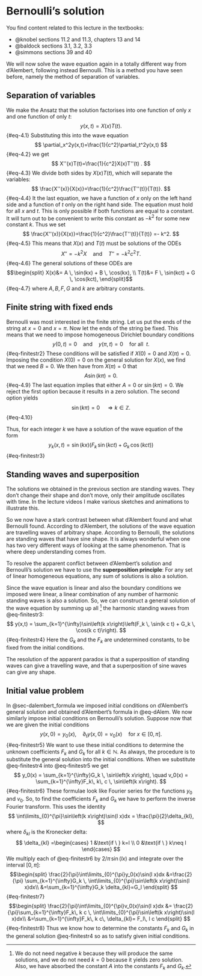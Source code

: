 # Bernoulli's solution {#sec-bernoulli_solution}

You find content related to this lecture in the textbooks:

- @knobel sections 11.2 and 11.3, chapters 13 and 14
- @baldock sections 3.1, 3.2, 3.3
- @simmons sections 39 and 40

We will now solve the wave equation again in a totally different way from
d'Alembert, following instead Bernoulli. This is a method you have seen before,
namely the method of separation of variables.

## Separation of variables {#sec-4.1}
We make the Ansatz that the solution factorises into one function of only $x$
and one function of only $t$:
$$
y(x,t) = X(x)T(t).
$$ {#eq-4.1}
Substituting this into the wave equation
$$
\partial_x^2y(x,t)=\frac{1}{c^2}\partial_t^2y(x,t)
$$ {#eq-4.2}
 we get
$$
X''(x)T(t)=\frac{1}{c^2}X(x)T''(t) .
$$ {#eq-4.3}
We divide both sides by $X(x)T(t)$, which will separate the variables:
$$
\frac{X''(x)}{X(x)}=\frac{1}{c^2}\frac{T''(t)}{T(t)}.
$$ {#eq-4.4}
It the last equation, we have a function of $x$ only on the left hand side and a
function of $t$ only on the right hand side. The equation must hold for all $x$
and $t$. This is only possible if both functions are equal to a constant. It
will turn out to be convenient to write this constant as $-k^2$ for some new
constant $k$. Thus we set
$$
\frac{X''(x)}{X(x)}=\frac{1}{c^2}\frac{T''(t)}{T(t)} =- k^2.
$$ {#eq-4.5}
This means that $X(x)$ and $T(t)$ must be solutions of the ODEs
$$
X''=-k^2 X \quad \text{and}\quad T''=-k^2 c^2 T.
$$ {#eq-4.6}
The general solutions of these ODEs are
$$\begin{split}
X(x)&= A \, \sin(kx) + B \, \cos(kx), \\
T(t)&= F \, \sin(kct) + G \, \cos(kct),
\end{split}$$ {#eq-4.7}
where $A, B, F, G$ and $k$ are arbitrary constants.

## Finite string with fixed ends

Bernoulli was most interested in the finite string. Let us put the ends of the
string at $x=0$ and $x=\pi$. Now let the ends of the string be fixed. This means
that we need to impose homogeneous Dirichlet boundary conditions
$$
y(0,t)=0 \quad \text{and} \quad y(\pi,t)=0 \quad \text{for all} \ \ t .
$$ {#eq-finitestr2}
These conditions will be satisfied if $X(0)=0$ and $X(\pi)=0$. Imposing the
condition $X(0)=0$ on the general solution for $X(x)$, we find that we need
$B=0$. We then have from $X(\pi)=0$ that
$$
A\sin(k\pi) = 0.
$$ {#eq-4.9}
The last equation implies that either $A=0$ or $\sin(k\pi)=0$. We reject the
first option because it results in a zero solution. The second option yields
$$
\sin(k\pi) = 0 \quad \Rightarrow k\in\mathbb{Z}.
$$ {#eq-4.10}

Thus, for each integer $k$ we have a solution of the wave equation of
the form
$$
y_k(x,t) = \sin\left(k x\right)\left(F_k \, \sin(k c t) + G_k \, \cos(k c t)\right)
$$ {#eq-finitestr3}


## Standing waves and superposition

The solutions we obtained in the previous section are standing waves. They don't
change their shape and don't move, only their amplitude oscillates with time. In
the lecture videos I make various sketches and animations to illustrate this.

So we now have a stark contrast between what d'Alembert found and what Bernoulli
found. According to d'Alembert, the solutions of the wave equation are
travelling waves of arbitrary shape. According to Bernoulli, the solutions are
standing waves that have sine shape. It is always wonderful when one has two
very different ways of looking at the same phenomenon. That is where deep
understanding comes from.

To resolve the apparent conflict between d'Alembert's solution and Bernoulli's
solution we have to use the __superposition principle__: For any set of 
linear homogeneous equations, any sum of solutions is also a solution.

Since the wave equation is linear and also the boundary conditions we imposed
were linear, a linear combination of any number of harmonic standing waves is
also a solution. So, we can construct a general solution of the wave equation by
summing up all ^[We do not need negative $k$ because they will produce the same
solutions, and we do not need $k=0$ because it yields zero solution. Also, we
have absorbed the constant $A$ into the constants $F_k$ and $G_k$.] the harmonic
standing waves from @eq-finitestr3:
$$
y(x,t) = \sum_{k=1}^{\infty}\sin\left(k x\right)\left(F_k \, \sin(k c t) + G_k \, \cos(k c t)\right). 
$$ {#eq-finitestr4}
Here the $G_k$ and the $F_k$ are undetermined constants, to be fixed from the
initial conditions.

The resolution of the apparent paradox is that a superposition of standing waves
can give a travelling wave, and that a superposition of sine waves can give any
shape.

## Initial value problem

In @sec-dalembert_formula we imposed initial conditions on d'Alembert's general
solution and obtained d'Alembert's formula in @eq-dAlem. We now similarly impose
initial conditions on Bernoulli's solution. Suppose now that we are given the
initial conditions
$$
y(x,0) = y_0(x), \quad \partial_t y(x,0)=v_0(x) \quad \text{for } x\in[0,\pi].
$$ {#eq-finitestr5}
We want to use these initial conditions to determine the unknown coefficients
$F_k$ and $G_k$ for all $k\in\mathbb{N}$. As always, the procedure is to
substitute the general solution into the initial conditions. When we substitute
@eq-finitestr4 into @eq-finitestr5 we get
$$
y_0(x) = \sum_{k=1}^{\infty}G_k \, \sin\left(k x\right), \quad
v_0(x) = \sum_{k=1}^{\infty}F_k\, k\, c \, \sin\left(k x\right).
$$ {#eq-finitestr6}
These formulae look like Fourier series for the functions $y_0$ and $v_0$. So,
to find the coefficients $F_k$ and $G_k$ we have to perform the inverse Fourier
transform. This uses the identity
$$
\int\limits_{0}^{\pi}\sin\left(k x\right)\sin(l x)dx = \frac{\pi}{2}\delta_{kl},
$$
where $\delta_{kl}$ is the Kronecker delta:
$$
 \delta_{kl} =\begin{cases}
1 &\text{if \ } k=l \\
0 &\text{if \ } k\neq l
\end{cases}
$$
We multiply each of @eq-finitestr6 by $2/\pi \,\sin(l x)$
and integrate over the interval $[0,\pi]$:
$$\begin{split}
\frac{2}{\pi}\int\limits_{0}^{\pi}y_0(x)\sin(l x)dx 
&=\frac{2}{\pi} \sum_{k=1}^{\infty}G_k \, \int\limits_{0}^{\pi}\sin\left(k x\right)\sin(l x)dx\\
&=\sum_{k=1}^{\infty}G_k \delta_{kl}=G_l
\end{split}
$$ {#eq-finitestr7}
$$\begin{split}
\frac{2}{\pi}\int\limits_{0}^{\pi}v_0(x)\sin(l x)dx &= 
\frac{2}{\pi}\sum_{k=1}^{\infty}F_k\, k c \, \int\limits_{0}^{\pi}\sin\left(k x\right)\sin(l x)dx\\
&=\sum_{k=1}^{\infty}F_k\, k c\, \delta_{kl}= F_l\, l c
\end{split}
$$ {#eq-finitestr8}
Thus we know how to determine the constants $F_k$ and $G_k$ in the general
solution @eq-finitestr4 so as to satisfy given initial conditions.
